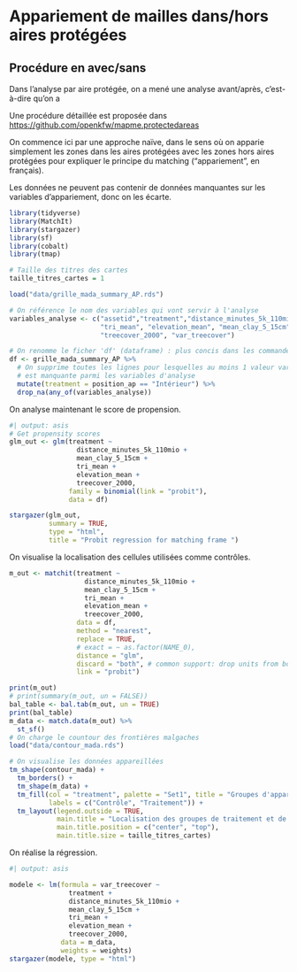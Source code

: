 # Appariement de mailles dans/hors aires protégées {#sec-matching_mailles}

## Procédure en avec/sans

Dans l'analyse par aire protégée, on a mené une analyse avant/après, c'est-à-dire qu'on a

Une procédure détaillée est proposée dans <https://github.com/openkfw/mapme.protectedareas>

On commence ici par une approche naïve, dans le sens où on apparie simplement les zones dans les aires protégées avec les zones hors aires protégées pour expliquer le principe du matching ("appariement", en français).

Les données ne peuvent pas contenir de données manquantes sur les variables d'appariement, donc on les écarte.

```r
library(tidyverse)
library(MatchIt)
library(stargazer)
library(sf)
library(cobalt)
library(tmap)

# Taille des titres des cartes
taille_titres_cartes = 1

load("data/grille_mada_summary_AP.rds")

# On référence le nom des variables qui vont servir à l'analyse
variables_analyse <- c("assetid","treatment","distance_minutes_5k_110mio",
                       "tri_mean", "elevation_mean", "mean_clay_5_15cm",
                       "treecover_2000", "var_treecover")

# On renomme le ficher 'df' (dataframe) : plus concis dans les commandes ensuite
df <- grille_mada_summary_AP %>%
  # On supprime toutes les lignes pour lesquelles au moins 1 valeur variable 
  # est manquante parmi les variables d'analyse
  mutate(treatment = position_ap == "Intérieur") %>% 
  drop_na(any_of(variables_analyse))

```

On analyse maintenant le score de propension.

```r
#| output: asis
# Get propensity scores
glm_out <- glm(treatment ~ 
                 distance_minutes_5k_110mio + 
                 mean_clay_5_15cm + 
                 tri_mean +
                 elevation_mean + 
                 treecover_2000,  
               family = binomial(link = "probit"),
               data = df)

stargazer(glm_out,
          summary = TRUE,
          type = "html",
          title = "Probit regression for matching frame ")
```

On visualise la localisation des cellules utilisées comme contrôles.

```r
m_out <- matchit(treatment ~ 
                   distance_minutes_5k_110mio + 
                   mean_clay_5_15cm + 
                   tri_mean +
                   elevation_mean + 
                   treecover_2000,
                 data = df,
                 method = "nearest",
                 replace = TRUE,
                 # exact = ~ as.factor(NAME_0),
                 distance = "glm", 
                 discard = "both", # common support: drop units from both groups 
                 link = "probit")

print(m_out)
# print(summary(m_out, un = FALSE))
bal_table <- bal.tab(m_out, un = TRUE)
print(bal_table)
m_data <- match.data(m_out) %>%
  st_sf()
# On charge le countour des frontières malgaches
load("data/contour_mada.rds")

# On visualise les données appareillées
tm_shape(contour_mada) +
  tm_borders() +
  tm_shape(m_data) +
  tm_fill(col = "treatment", palette = "Set1", title = "Groupes d'appariement",
          labels = c("Contrôle", "Traitement")) +
  tm_layout(legend.outside = TRUE,
            main.title = "Localisation des groupes de traitement et de contrôle",
            main.title.position = c("center", "top"),
            main.title.size = taille_titres_cartes)
```

On réalise la régression.

```r
#| output: asis

modele <- lm(formula = var_treecover ~
               treatment +
               distance_minutes_5k_110mio + 
               mean_clay_5_15cm + 
               tri_mean +
               elevation_mean + 
               treecover_2000,
             data = m_data,
             weights = weights)
stargazer(modele, type = "html")
```
